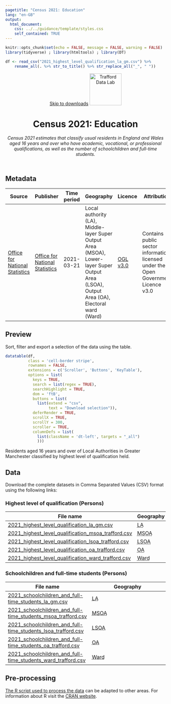 ```yaml
---
pagetitle: "Census 2021: Education"
lang: "en-GB"
output:
  html_document:
    css: ../../guidance/template/styles.css
    self_contained: TRUE
---
```


```r
knitr::opts_chunk$set(echo = FALSE, message = FALSE, warning = FALSE)
library(tidyverse) ; library(htmltools) ; library(DT) 

df <- read_csv("2021_highest_level_qualification_la_gm.csv") %>%
    rename_all(. %>% str_to_title() %>% str_replace_all("_", " "))
```
<header>
<span id="a11yNav"><a href="#downloads" class="themeBlockDark">Skip to downloads</a></span>
<a href="https://www.trafforddatalab.io/data.html"><img src="https://www.trafforddatalab.io/assets/logo/trafforddatalab_logo.svg" alt="Trafford Data Lab" aria-label="Return to Trafford Data Lab data page" width="100" class="traffordDataLabLogo"/></a>

<h1>Census 2021: Education</h1>
*Census 2021 estimates that classify usual residents in England and Wales aged 16 years and over who have academic, vocational, or professional qualifications, as well as the number of schoolchildren and full-time students.*

</header>

<main>
<h2>Metadata</h2>

<table id="metadata" class="table table-condensed">
  <thead>
    <tr class="header">
      <th>Source</th>
      <th>Publisher</th>
      <th>Time period</th>
      <th>Geography</th>
      <th>Licence</th>
      <th>Attribution</th>
      <th>Last updated</th>
    </tr>
  </thead>
  <tr>
    <td><a href="https://www.ons.gov.uk/releases/educationcensus2021inenglandandwales" target="_blank">Office for National Statistics</a></td>
    <td><a href="https://www.ons.gov.uk" target="_blank">Office for National Statistics</a></td>
    <td><time datetime="2021-03-21">2021-03-21</time></td>
    <td>Local authority (<abbr>LA<abbr>), Middle-layer Super Output Area (<abbr>MSOA</abbr>), Lower-layer Super Output Area (<abbr>LSOA</abbr>), Output Area (<abbr>OA</abbr>), Electoral ward (<abbr>Ward</abbr>)</td>
    <td><a href="http://www.nationalarchives.gov.uk/doc/open-government-licence/version/3/" target="_blank">OGL v3.0</a></td>
    <td>Contains public sector information licensed under the Open Government Licence v3.0</td>
    <td><time datetime="2023-02-01">2023-02-01</time></td>
  </tr>
</table>

<h2>Preview</h2>
Sort, filter and export a selection of the data using the table.

```r
datatable(df, 
          class = 'cell-border stripe',
          rownames = FALSE, 
          extensions = c('Scroller', 'Buttons', 'KeyTable'),
          options = list(
            keys = TRUE,
            search = list(regex = TRUE),
            searchHighlight = TRUE,
            dom = 'ftB',
            buttons = list(
              list(extend = "csv", 
                   text = "Download selection")),
            deferRender = TRUE,
            scrollX = TRUE,
            scrollY = 300,
            scroller = TRUE,
            columnDefs = list(
              list(className = 'dt-left', targets = "_all")
              )))
```
<div id="tableFooterTitle">Residents aged 16 years and over of Local Authorities in Greater Manchester classified by highest level of qualification held.</div>

<h2>Data</h2>
<span id ="downloads">Download the complete datasets in Comma Separated Values (<abbr>CSV</abbr>) format using the following links:</span>

<h3>Highest level of qualification (Persons)</h3>
|File name |Geography |
|---|---|
|[2021_highest_level_qualification_la_gm.csv](2021_highest_level_qualification_la_gm.csv) |<abbr title="Local Authority">LA</abbr> |
|[2021_highest_level_qualification_msoa_trafford.csv](2021_highest_level_qualification_msoa_trafford.csv) |<abbr title="Middle-layer Super Output Area">MSOA</abbr> |
|[2021_highest_level_qualification_lsoa_trafford.csv](2021_highest_level_qualification_lsoa_trafford.csv) |<abbr title="Lower-layer Super Output Area">LSOA</abbr> |
|[2021_highest_level_qualification_oa_trafford.csv](2021_highest_level_qualification_oa_trafford.csv) |<abbr title="Output Area">OA</abbr> |
|[2021_highest_level_qualification_ward_trafford.csv](2021_highest_level_qualification_ward_trafford.csv) |<abbr title="Electoral ward">Ward</abbr> |

<h3>Schoolchildren and full-time students (Persons)</h3>
|File name |Geography |
|---|---|
|[2021_schoolchildren_and_full-time_students_la_gm.csv](2021_schoolchildren_and_full-time_students_la_gm.csv) |<abbr title="Local Authority">LA</abbr> |
|[2021_schoolchildren_and_full-time_students_msoa_trafford.csv](2021_schoolchildren_and_full-time_students_msoa_trafford.csv) |<abbr title="Middle-layer Super Output Area">MSOA</abbr> |
|[2021_schoolchildren_and_full-time_students_lsoa_trafford.csv](2021_schoolchildren_and_full-time_students_lsoa_trafford.csv) |<abbr title="Lower-layer Super Output Area">LSOA</abbr> |
|[2021_schoolchildren_and_full-time_students_oa_trafford.csv](2021_schoolchildren_and_full-time_students_oa_trafford.csv) |<abbr title="Output Area">OA</abbr> |
|[2021_schoolchildren_and_full-time_students_ward_trafford.csv](2021_schoolchildren_and_full-time_students_ward_trafford.csv) |<abbr title="Electoral ward">Ward</abbr> |

<h2>Pre-processing</h2>
[The R script used to process the data](pre-processing.R) can be adapted to other areas. For information about R visit the <a href="https://cran.r-project.org" target="_blank">CRAN website</a>.

</main>

<script>
  // Fixes to dynamic elements created by DataTables to improve accessibility
  var removeElFn = setInterval(removeElement, 1000);
  
  function removeElement() {
    try {
      var el = document.getElementsByClassName("dataTables_scrollBody")[0].childNodes[0];
      el.removeChild(el.childNodes[0]); // Remove unwanted hidden text element from table - causing accessibility alert as it has no label
      
      el.parentNode.setAttribute('tabindex', '0');  // add attribute allowing keyboard users to access scrollable area
      
      clearInterval(removeElFn);  // cancel any further calls to this function as we have completed all actions
    }
    catch(e) {
      // form element 'el' doesn't exist yet so setInterval will call the function again until it does
    }
  }
</script>
